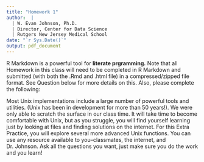 ```yaml
---
title: "Homework 1"
author:  | 
  | W. Evan Johnson, Ph.D.
  | Director, Center for Data Science
  | Rutgers New Jersey Medical School
date: "`r Sys.Date()`"
output: pdf_document
---
```

\subsection*{R Markdown}
R Markdown is a powerful tool for **literate prgramming.** Note that all Homework in this class will need to be completed in R Markdown and submitted (with both the .Rmd and .html file) in a compressed/zipped file format. See Question \ref{tar} below for more details on this. Also, please complete the following: 

\begin{enumerate}
	\item To gain more practice with R Markdown, recreate the .Rmd file for the example file: "homework1\_html.html" in the homework1 tarball (see below). 
\end{enumerate}

\subsection*{Advanced Unix Tools}
Most Unix implementations include a large number of powerful tools and utilities. (Unix has been in development for more than 50 years!). We were only able to scratch the surface in our class time. It will take time to become comfortable with Unix, but as you struggle, you will find yourself learning just by looking at \texttt{man} files and finding solutions on the internet. For this Extra Practice, you will explore several more advanced Unix functions. You can use any resource available to you--classmates, the internet, and Dr. Johnson. Ask all the questions you want, just make sure you do the work and you learn! 

\begin{enumerate}
	\item  Learn more about tools for downloading files from external servers (e.g., \texttt{scp}, \texttt{ftp}, \texttt{sftp}, \texttt{rsync}), and for to downloading data from webpages (e.g., \texttt{curl}, \texttt{wget}, \texttt{mget}). Use an appropriate function to download the homework1.tar.gz from the homework folder on course GitHub page. Give the code you used to download these data. 
	\item \label{tar} Learn about the \texttt{tar} function. What is a tarball? How is it different from a .zip file? Download the homework1.tar.gz file from GitHub and unzip the contents, and report that code you used. How effective is the compression for this tarball? After you complete this homework, add your homework files directory and generate a gzipped tarball for all the Homework 1 data plus your answers. Make sure to provide the code you used to generate the tarball for your homework. 
	\item Research the \texttt{chmod} function. Give short explanation of what this function does, its syntax, and examples when you would use it. Practice \texttt{chmod} by changing the permissions on the `TB\_microbiome\_data.txt' file in the Homework 1 directory from the previous questions. Give examples of the code you used and show that the code works (e.g., use \texttt{ls -l}). 
	\item  The \texttt{grep} function is an extremely powerful tool for search (potentially large) files for patterns and strings. One advantage is that you don't have to open the file to conduct a search! Using the internet, find a short tutorial on the basics of \texttt{grep}, and give the code and results for the following tasks: 
		\begin{enumerate}
		\item How many FC receptor genes are present in the 'TB\_nanostring.txt' file? (hint: search for 'FC' in the file)
		\item How many samples (rows) in the 'nanostring\_annotation.txt' do not have a co-morbid condition or other risk factor?(i.e., inverse search -- how many rows {\it do not} have a "Yes")
		\item How many coronavirus genomes are present in the `viral.fasta' file? How many of these are SARS-COV-2?  
		\item How many times does the letter `A' (capital or lowercase) appear in all the files from the homework1 tar file? (i.e., ignore case).
		\item What {\it Staphylococcus} species are present in the `TB\_microbiome\_data.txt' file? (hint: each separate microbe has its own row in the file). Print out the counts for {\it Mycobacterium tuberculosis}. How many {\it Streptococcus} species are present? 
		\end{enumerate}
	\item Learn how to use \texttt{less} to display large text files in the terminal using the \texttt{man} help page. Using the ``OPTIONS" section of the \texttt{man} page, open the `viral.fasta' file to display so that it does not wrap long lines (default), displays line numbers, and opens at the first occurrence of `coronavirus'. Provide the command you used to open the file in this way. Within \texttt{less}, learn and practice how to scroll forward/backward, scroll forward/backward $n$ lines, jump to the middle or end of the file, and search for text in the document. When would it be advantageous to use \texttt{less} over a tool like Microsoft Word? Ask Dr. Johnson why in Unix \texttt{more} is less and \texttt{less} is more :-). 
	\item Open a text file in \texttt{vim} and change the file. How do you move to the beginning/end of a line, insert text, copy and paste, delete text and lines? How do you save your file or exit \texttt{vim} with/without saving your result? What are the advantages and disadvantages of \texttt{vim} versus \texttt{less}? In which scenarios would you use each of these? 
	\item Learn about \texttt{pipes} and \texttt{redirects} in Unix. In which scenarios would you use them, and why are they helpful? describe what the following commands do: 
	\begin{enumerate}
		\item \texttt{ls -l | less}
		\item \texttt{ls -l > directory\_contents.txt}
		\item \texttt{ls -l >> directory\_contents.txt}
		\item \texttt{cat directory\_contents.txt | head -3 | tail -2}
		\item \texttt{ls | grep -c html}
		\item \texttt{ls | wc -l}
		\item \texttt{cat file1.txt file2.txt > file3.txt}
	\end{enumerate}
	You can also us pipes in R! Investigate how to do this and give the code for a great example. 
	\item Learn about another Unix command that we have not discussed. Give a short description of this function, when you would use it, its syntax, and give some examples of its use.
\end{enumerate}

\subsection*{GitHub}
	\begin{enumerate}
		\item Fork the \href{https://github.com/wevanjohnson/my.package}{https://github.com/wevanjohnson/my.package} directory and clone it to your local machine. Then add your name as an author in the DESCRIPTION file local repository and add a multiplication function to the R package (R folder). Then push the changes to your GitHub fork, and send me a pull request with your changes.  
		\item Clone the \href{https://github.com/wevanjohnson/2024\_Spring\_BDMA}{https://github.com/wevanjohnson/2024\_Spring\_BDMA} repository on your computer. Find something that could be improved (typo? explain somthing better), add files/changes to it, and upload it to GitHub. Send another well-annotated pull request to Dr. Johnson. 
	\end{enumerate}
